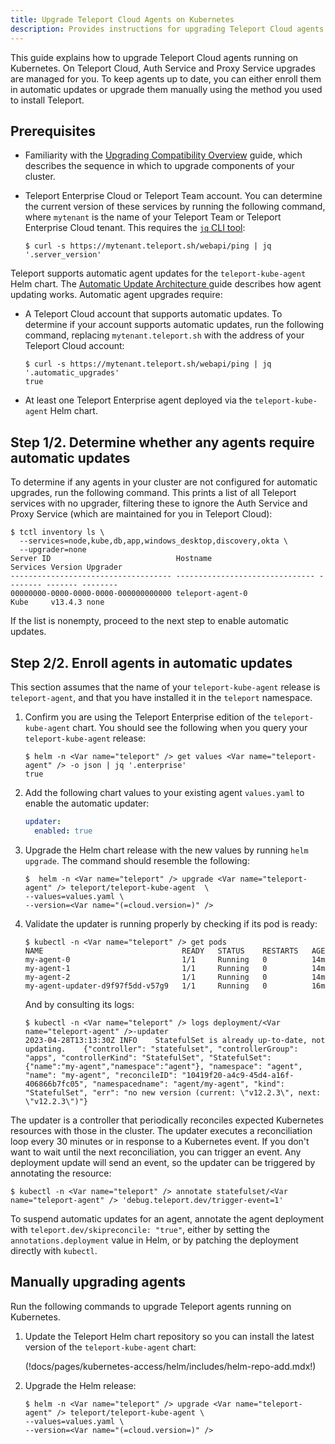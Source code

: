 ```yaml
---
title: Upgrade Teleport Cloud Agents on Kubernetes
description: Provides instructions for upgrading Teleport Cloud agents that run on Kubernetes. 
---
```


This guide explains how to upgrade Teleport Cloud agents running on Kubernetes.
On Teleport Cloud, Auth Service and Proxy Service upgrades are managed for you.
To keep agents up to date, you can either enroll them in automatic updates or
upgrade them manually using the method you used to install Teleport.

## Prerequisites

- Familiarity with the [Upgrading Compatibility Overview](./overview.mdx) guide,
  which describes the sequence in which to upgrade components of your cluster.

- Teleport Enterprise Cloud or Teleport Team account. You can determine the
  current version of these services by running the following command, where
  `mytenant` is the name of your Teleport Team or Teleport Enterprise Cloud
  tenant. This requires the [`jq` CLI tool](https://jqlang.github.io/jq/):

  ```code
  $ curl -s https://mytenant.teleport.sh/webapi/ping | jq '.server_version'
  ```

Teleport supports automatic agent updates for the `teleport-kube-agent` Helm
chart. The [Automatic Update Architecture
](../architecture/agent-update-management.mdx) guide describes how agent
updating works. Automatic agent upgrades require:

- A Teleport Cloud account that supports automatic updates. To determine if
  your account supports automatic updates, run the following command, replacing
  `mytenant.teleport.sh` with the address of your Teleport Cloud account:

  ```code
  $ curl -s https://mytenant.teleport.sh/webapi/ping | jq '.automatic_upgrades'
  true
  ```
- At least one Teleport Enterprise agent deployed via the `teleport-kube-agent`
  Helm chart.

## Step 1/2. Determine whether any agents require automatic updates

To determine if any agents in your cluster are not configured for automatic
upgrades, run the following command. This prints a list of all Teleport services
with no upgrader, filtering these to ignore the Auth Service and Proxy Service
(which are maintained for you in Teleport Cloud):

```code
$ tctl inventory ls \
  --services=node,kube,db,app,windows_desktop,discovery,okta \
  --upgrader=none
Server ID                            Hostname                        Services Version Upgrader
------------------------------------ ------------------------------- -------- ------- --------
00000000-0000-0000-0000-000000000000 teleport-agent-0                Kube     v13.4.3 none
```

If the list is nonempty, proceed to the next step to enable automatic updates.

## Step 2/2. Enroll agents in automatic updates

This section assumes that the name of your `teleport-kube-agent` release is
`teleport-agent`, and that you have installed it in the `teleport` namespace.

1. Confirm you are using the Teleport Enterprise edition of the
   `teleport-kube-agent` chart. You should see the following when you query your
   `teleport-kube-agent` release:

   ```code
   $ helm -n <Var name="teleport" /> get values <Var name="teleport-agent" /> -o json | jq '.enterprise'
   true   
   ```

1. Add the following chart values to your existing agent `values.yaml` to enable
   the automatic updater:

   ```yaml
   updater:
     enabled: true
   ```

1. Upgrade the Helm chart release with the new values by running `helm upgrade`.
   The command should resemble the following:

   ```code
   $  helm -n <Var name="teleport" /> upgrade <Var name="teleport-agent" /> teleport/teleport-kube-agent  \
   --values=values.yaml \
   --version=<Var name="(=cloud.version=)" />
   ```

1. Validate the updater is running properly by checking if its pod is ready:

   ```code
   $ kubectl -n <Var name="teleport" /> get pods
   NAME                               READY   STATUS    RESTARTS   AGE
   my-agent-0                         1/1     Running   0          14m
   my-agent-1                         1/1     Running   0          14m
   my-agent-2                         1/1     Running   0          14m
   my-agent-updater-d9f97f5dd-v57g9   1/1     Running   0          16m
   ```
   
   And by consulting its logs:
   
   ```code
   $ kubectl -n <Var name="teleport" /> logs deployment/<Var name="teleport-agent" />-updater
   2023-04-28T13:13:30Z	INFO	StatefulSet is already up-to-date, not updating.	{"controller": "statefulset", "controllerGroup": "apps", "controllerKind": "StatefulSet", "StatefulSet": {"name":"my-agent","namespace":"agent"}, "namespace": "agent", "name": "my-agent", "reconcileID": "10419f20-a4c9-45d4-a16f-406866b7fc05", "namespacedname": "agent/my-agent", "kind": "StatefulSet", "err": "no new version (current: \"v12.2.3\", next: \"v12.2.3\")"}
   ```

The updater is a controller that periodically reconciles expected Kubernetes
resources with those in the cluster. The updater executes a reconciliation loop
every 30 minutes or in response to a Kubernetes event. If you don't want to wait
until the next reconciliation, you can trigger an event. Any deployment update
will send an event, so the updater can be triggered by annotating the resource:

```code
$ kubectl -n <Var name="teleport" /> annotate statefulset/<Var name="teleport-agent" /> 'debug.teleport.dev/trigger-event=1'
```

To suspend automatic updates for an agent, annotate the agent deployment with
`teleport.dev/skipreconcile: "true"`, either by setting the
`annotations.deployment` value in Helm, or by patching the deployment directly
with `kubectl`.

## Manually upgrading agents

Run the following commands to upgrade Teleport agents running on Kubernetes.

1. Update the Teleport Helm chart repository so you can install the latest
   version of the `teleport-kube-agent` chart:

      (!docs/pages/kubernetes-access/helm/includes/helm-repo-add.mdx!)

1. Upgrade the Helm release:

   ```code
   $ helm -n <Var name="teleport" /> upgrade <Var name="teleport-agent" /> teleport/teleport-kube-agent \
   --values=values.yaml \
   --version=<Var name="(=cloud.version=)" />
   ```

